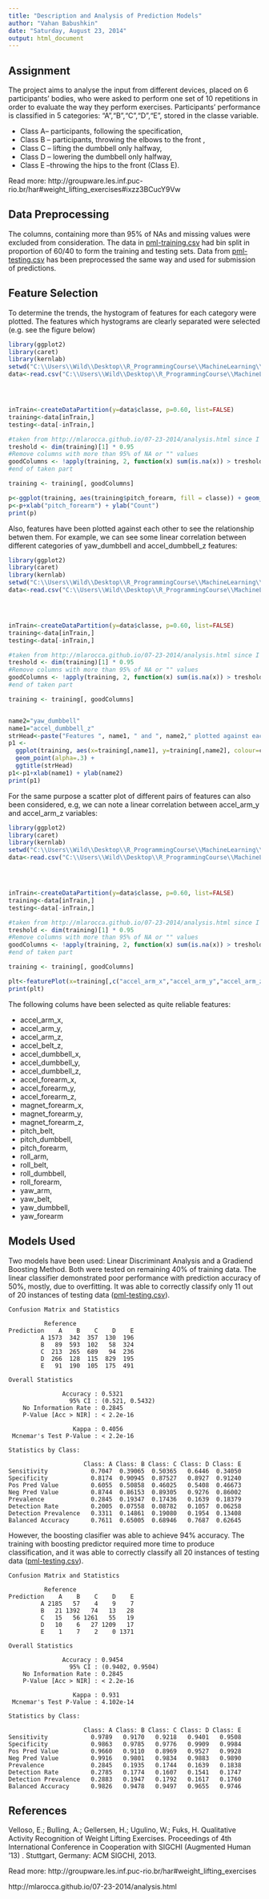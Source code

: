 ```yaml
---
title: "Description and Analysis of Prediction Models"
author: "Vahan Babushkin"
date: "Saturday, August 23, 2014"
output: html_document
---
```

Assignment
------------

The project aims to analyse the input from different devices, placed on 6 participants' bodies, who were asked to perform one set of 10 repetitions in order to evaluate the way they perform exercises. 
Participants' performance  is classified in 5 categories: "A","B","C","D","E", stored in the classe variable. 

- Class A-- participants, following the specification, 
- Class B -- participants, throwing the elbows to the front , 
- Class C -- lifting the dumbbell only halfway, 
- Class D -- lowering the dumbbell only halfway,
- Class E --throwing the hips to the front (Class E).

Read more: http://groupware.les.inf.puc-rio.br/har#weight_lifting_exercises#ixzz3BCucY9Vw

Data Preprocessing
-------------------
The columns, containing more than 95% of NAs and missing values were excluded from consideration. The data in [pml-training.csv](https://d396qusza40orc.cloudfront.net/predmachlearn/pml-training.csv) had bin split in proportion of 60/40 to form the training and testing sets. Data from [pml-testing.csv](https://d396qusza40orc.cloudfront.net/predmachlearn/pml-testing.csv) has been preprocessed the same way and used for submission of predictions.

Feature Selection
--------------------
To determine the trends, the hystogram of features for each category were plotted. The features which hystograms are clearly separated were selected (e.g. see the figure below)

```r
library(ggplot2)
library(caret)
library(kernlab)
setwd("C:\\Users\\Wild\\Desktop\\R_ProgrammingCourse\\MachineLearning\\Practical-Machine-Learning-Project\\code")
data<-read.csv("C:\\Users\\Wild\\Desktop\\R_ProgrammingCourse\\MachineLearning\\Practical-Machine-Learning-Project\\data\\pml-training.csv")




inTrain<-createDataPartition(y=data$classe, p=0.60, list=FALSE)
training<-data[inTrain,]
testing<-data[-inTrain,]

#taken from http://mlarocca.github.io/07-23-2014/analysis.html since I found it is a great idea to refine data
treshold <- dim(training)[1] * 0.95
#Remove columns with more than 95% of NA or "" values
goodColumns <- !apply(training, 2, function(x) sum(is.na(x)) > treshold  || sum(x=="") > treshold)
#end of taken part

training <- training[, goodColumns]

p<-ggplot(training, aes(training$pitch_forearm, fill = classe)) + geom_histogram(alpha = 0.5, aes(y = ..count..), position = 'identity',binwidth = 5)
p<-p+xlab("pitch_forearm") + ylab("Count")
print(p)
```

Also, features have been plotted against each other to see the relationship betwen them. For example, we can see some linear correlation between different categories of yaw_dumbbell and accel_dumbbell_z features:

```r
library(ggplot2)
library(caret)
library(kernlab)
setwd("C:\\Users\\Wild\\Desktop\\R_ProgrammingCourse\\MachineLearning\\Practical-Machine-Learning-Project\\code")
data<-read.csv("C:\\Users\\Wild\\Desktop\\R_ProgrammingCourse\\MachineLearning\\Practical-Machine-Learning-Project\\data\\pml-training.csv")




inTrain<-createDataPartition(y=data$classe, p=0.60, list=FALSE)
training<-data[inTrain,]
testing<-data[-inTrain,]

#taken from http://mlarocca.github.io/07-23-2014/analysis.html since I found it is a great idea to refine data
treshold <- dim(training)[1] * 0.95
#Remove columns with more than 95% of NA or "" values
goodColumns <- !apply(training, 2, function(x) sum(is.na(x)) > treshold  || sum(x=="") > treshold)
#end of taken part

training <- training[, goodColumns]


name2="yaw_dumbbell"
name1="accel_dumbbell_z"
strHead<-paste("Features ", name1, " and ", name2," plotted against each other")
p1 <- 
  ggplot(training, aes(x=training[,name1], y=training[,name2], colour=classe)) +
  geom_point(alpha=.3) +
  ggtitle(strHead)
p1<-p1+xlab(name1) + ylab(name2)
print(p1)
```


For the same purpose a scatter plot of different pairs of features can also been considered, e.g, we can note a linear correlation between accel_arm_y and accel_arm_z variables:


```r
library(ggplot2)
library(caret)
library(kernlab)
setwd("C:\\Users\\Wild\\Desktop\\R_ProgrammingCourse\\MachineLearning\\Practical-Machine-Learning-Project\\code")
data<-read.csv("C:\\Users\\Wild\\Desktop\\R_ProgrammingCourse\\MachineLearning\\Practical-Machine-Learning-Project\\data\\pml-training.csv")




inTrain<-createDataPartition(y=data$classe, p=0.60, list=FALSE)
training<-data[inTrain,]
testing<-data[-inTrain,]

#taken from http://mlarocca.github.io/07-23-2014/analysis.html since I found it is a great idea to refine data
treshold <- dim(training)[1] * 0.95
#Remove columns with more than 95% of NA or "" values
goodColumns <- !apply(training, 2, function(x) sum(is.na(x)) > treshold  || sum(x=="") > treshold)
#end of taken part

training <- training[, goodColumns]

plt<-featurePlot(x=training[,c("accel_arm_x","accel_arm_y","accel_arm_z")], y=training$classe,plot="pairs")
print(plt)
```


The following colums have been selected as quite reliable features:

- accel_arm_x,
- accel_arm_y,
- accel_arm_z,
- accel_belt_z,
- accel_dumbbell_x,
- accel_dumbbell_y,
- accel_dumbbell_z,
- accel_forearm_x,
- accel_forearm_y,
- accel_forearm_z,
- magnet_forearm_x,
- magnet_forearm_y,
- magnet_forearm_z,
- pitch_belt,
- pitch_dumbbell,
- pitch_forearm,
- roll_arm,
- roll_belt,
- roll_dumbbell,
- roll_forearm,
- yaw_arm,
- yaw_belt,
- yaw_dumbbell,
- yaw_forearm

Models Used
---------------
Two models have been used: Linear Discriminant Analysis and a Gradiend Boosting Method. Both were tested on remaining 40% of training data. The linear classifier demonstrated poor performance with prediction accuracy of 50%, mostly, due to overfitting. It was able to correctly classify only 11 out of 20 instances of testing data ([pml-testing.csv](https://d396qusza40orc.cloudfront.net/predmachlearn/pml-testing.csv)). 
 
```
Confusion Matrix and Statistics

          Reference
Prediction    A    B    C    D    E
         A 1573  342  357  130  196
         B   89  593  102   58  324
         C  213  265  689   94  236
         D  266  128  115  829  195
         E   91  190  105  175  491

Overall Statistics
                                         
               Accuracy : 0.5321         
                 95% CI : (0.521, 0.5432)
    No Information Rate : 0.2845         
    P-Value [Acc > NIR] : < 2.2e-16      
                                         
                  Kappa : 0.4056         
 Mcnemar's Test P-Value : < 2.2e-16      

Statistics by Class:

                     Class: A Class: B Class: C Class: D Class: E
Sensitivity            0.7047  0.39065  0.50365   0.6446  0.34050
Specificity            0.8174  0.90945  0.87527   0.8927  0.91240
Pos Pred Value         0.6055  0.50858  0.46025   0.5408  0.46673
Neg Pred Value         0.8744  0.86153  0.89305   0.9276  0.86002
Prevalence             0.2845  0.19347  0.17436   0.1639  0.18379
Detection Rate         0.2005  0.07558  0.08782   0.1057  0.06258
Detection Prevalence   0.3311  0.14861  0.19080   0.1954  0.13408
Balanced Accuracy      0.7611  0.65005  0.68946   0.7687  0.62645

```

However, the boosting clasifier was able to achieve 94% accuracy. The training with boosting predictor required more time to produce classification, and it was able to correctly classify all 20 instances of testing data ([pml-testing.csv](https://d396qusza40orc.cloudfront.net/predmachlearn/pml-testing.csv)). 

```
Confusion Matrix and Statistics

          Reference
Prediction    A    B    C    D    E
         A 2185   57    4    9    7
         B   21 1392   74   13   28
         C   15   56 1261   55   19
         D   10    6   27 1209   17
         E    1    7    2    0 1371

Overall Statistics
                                          
               Accuracy : 0.9454          
                 95% CI : (0.9402, 0.9504)
    No Information Rate : 0.2845          
    P-Value [Acc > NIR] : < 2.2e-16       
                                          
                  Kappa : 0.931           
 Mcnemar's Test P-Value : 4.102e-14       

Statistics by Class:

                     Class: A Class: B Class: C Class: D Class: E
Sensitivity            0.9789   0.9170   0.9218   0.9401   0.9508
Specificity            0.9863   0.9785   0.9776   0.9909   0.9984
Pos Pred Value         0.9660   0.9110   0.8969   0.9527   0.9928
Neg Pred Value         0.9916   0.9801   0.9834   0.9883   0.9890
Prevalence             0.2845   0.1935   0.1744   0.1639   0.1838
Detection Rate         0.2785   0.1774   0.1607   0.1541   0.1747
Detection Prevalence   0.2883   0.1947   0.1792   0.1617   0.1760
Balanced Accuracy      0.9826   0.9478   0.9497   0.9655   0.9746
```
References
--------------------------------
Velloso, E.; Bulling, A.; Gellersen, H.; Ugulino, W.; Fuks, H. Qualitative Activity Recognition of Weight Lifting Exercises. Proceedings of 4th International Conference in Cooperation with SIGCHI (Augmented Human '13) . Stuttgart, Germany: ACM SIGCHI, 2013.

Read more: http://groupware.les.inf.puc-rio.br/har#weight_lifting_exercises

http://mlarocca.github.io/07-23-2014/analysis.html